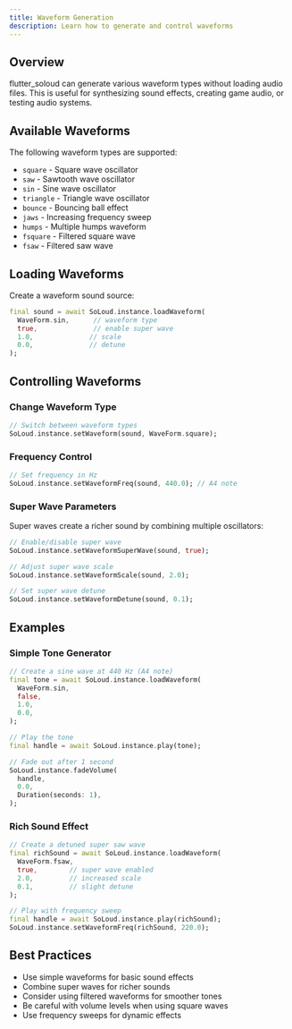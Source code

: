 ```yaml
---
title: Waveform Generation
description: Learn how to generate and control waveforms
---
```


## Overview

flutter_soloud can generate various waveform types without loading audio files. This is useful for synthesizing sound effects, creating game audio, or testing audio systems.

## Available Waveforms

The following waveform types are supported:
- `square` - Square wave oscillator
- `saw` - Sawtooth wave oscillator
- `sin` - Sine wave oscillator
- `triangle` - Triangle wave oscillator
- `bounce` - Bouncing ball effect
- `jaws` - Increasing frequency sweep
- `humps` - Multiple humps waveform
- `fsquare` - Filtered square wave
- `fsaw` - Filtered saw wave

## Loading Waveforms

Create a waveform sound source:

```dart
final sound = await SoLoud.instance.loadWaveform(
  WaveForm.sin,      // waveform type
  true,              // enable super wave
  1.0,              // scale 
  0.0,              // detune
);
```

## Controlling Waveforms

### Change Waveform Type

```dart
// Switch between waveform types
SoLoud.instance.setWaveform(sound, WaveForm.square);
```

### Frequency Control

```dart
// Set frequency in Hz
SoLoud.instance.setWaveformFreq(sound, 440.0); // A4 note
```

### Super Wave Parameters

Super waves create a richer sound by combining multiple oscillators:

```dart
// Enable/disable super wave
SoLoud.instance.setWaveformSuperWave(sound, true);

// Adjust super wave scale
SoLoud.instance.setWaveformScale(sound, 2.0);

// Set super wave detune
SoLoud.instance.setWaveformDetune(sound, 0.1);
```

## Examples

### Simple Tone Generator

```dart
// Create a sine wave at 440 Hz (A4 note)
final tone = await SoLoud.instance.loadWaveform(
  WaveForm.sin,
  false,
  1.0,
  0.0,
);

// Play the tone
final handle = await SoLoud.instance.play(tone);

// Fade out after 1 second
SoLoud.instance.fadeVolume(
  handle,
  0.0,
  Duration(seconds: 1),
);
```

### Rich Sound Effect

```dart
// Create a detuned super saw wave
final richSound = await SoLoud.instance.loadWaveform(
  WaveForm.fsaw,
  true,        // super wave enabled
  2.0,         // increased scale
  0.1,         // slight detune
);

// Play with frequency sweep
final handle = await SoLoud.instance.play(richSound);
SoLoud.instance.setWaveformFreq(richSound, 220.0);
```

## Best Practices

- Use simple waveforms for basic sound effects
- Combine super waves for richer sounds
- Consider using filtered waveforms for smoother tones
- Be careful with volume levels when using square waves
- Use frequency sweeps for dynamic effects
